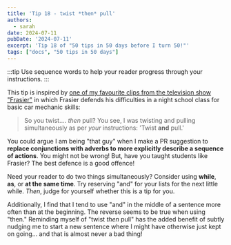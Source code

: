 ```yaml
---
title: 'Tip 18 - twist *then* pull'
authors:
  - sarah
date: 2024-07-11
pubDate: '2024-07-11'
excerpt: 'Tip 18 of "50 tips in 50 days before I turn 50!"'
tags: ["docs", "50 tips in 50 days"]
---
```


:::tip
Use sequence words to help your reader progress through your instructions.
:::

This tip is inspired by [one of my favourite clips from the television show "Frasier"](https://youtu.be/Jtq1EBMe1gQ?si=ClhCYl0R2Efb0VVk&t=120) in which Frasier defends his difficulties in a night school class for basic car mechanic skills:

> So you twist.... *then* pull? You see, I was twisting and pulling simultaneously as per *your* instructions: 'Twist **and** pull.'

You could argue I am being "that guy" when I make a PR suggestion to **replace conjunctions with adverbs to more explicitly describe a sequence of actions**. You might not be wrong! But, have you taught students like Frasier? The best defence is a good offence!

Need your reader to do two things simultaneously? Consider using **while**, **as**, or **at the same time**. Try reserving "and" for your lists for the next little while. *Then*, judge for yourself whether this is a tip for you.

Additionally, I find that I tend to use "and" in the middle of a sentence more often than at the beginning. The reverse seems to be true when using "then." Reminding myself of "twist *then* pull" has the added benefit of subtly nudging me to start a new sentence where I might have otherwise just kept on going... and that is almost never a bad thing! 


<LinkCard title="See the whole list of tips!" href="/blog/50-docs-tips-in-50-days" />